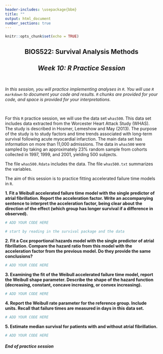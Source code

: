 ```yaml
---
header-includes: \usepackage{bbm}
title: ""
output: html_document
number_sections: true
---
```


```r
knitr::opts_chunk$set(echo = TRUE)
```

<center>
## BIOS522: Survival Analysis Methods
## *Week 10: R Practice Session*
</center>
<br />

*In this session, you will practice implementing analyses in `R`. You will use `R markdown` to document your code and results. `R` chunks are provided for your code, and space is provided for your interpretations.*

<br />

For this `R` practice session, we will use the data set `whas500`. This data set includes data extracted from the Worcester Heart Attack Study (WHAS). The study is described in Hosmer, Lemeshow and May (2013). The purpose of the study is to study factors and time trends associated with long-term survival following acute myocardial infarction. The main data set has information on more than 11,000 admissions. The data in `whas500` were sampled by taking an approximately 23% random sample from cohorts collected in 1997, 1999, and 2001, yielding 500 subjects.

The file `whas500.Rdata` includes the data. The file `whas500.txt` summarizes the variables.

The aim of this session is to practice fitting accelerated failure time models in `R`.

**1. Fit a Weibull accelerated failure time model with the single predictor of atrial fibrillation. Report the acceleration factor. Write an accompanying sentence to interpret the acceleration factor, being clear about the direction of the effect (which group has longer survival if a difference in observed).**

```r
# ADD YOUR CODE HERE

# start by reading in the survival package and the data
```

<!--- Add your interpretation below -->

**2. Fit a Cox proportional hazards model with the single predictor of atrial fibrillation. Compare the hazard ratio from this model with the acceleration factor from the previous model. Do they provide the same conclusions?**

```r
# ADD YOUR CODE HERE
```

<!--- Add your interpretation below -->

**3. Examining the fit of the Weibull accelerated failure time model, report the Weibull shape parameter. Describe the shape of the hazard function (decreasing, constant, concave increasing, or convex increasing).**

```r
# ADD YOUR CODE HERE
```

<!--- Add your interpretation below -->

**4. Report the Weibull rate parameter for the reference group. Include units. Recall that failure times are measured in days in this data set.**

```r
# ADD YOUR CODE HERE
```

<!--- Add your answer below -->

**5. Estimate median survival for patients with and without atrial fibrillation.**

```r
# ADD YOUR CODE HERE
```
<!--- Add your answer below -->

#### *End of practice session*


